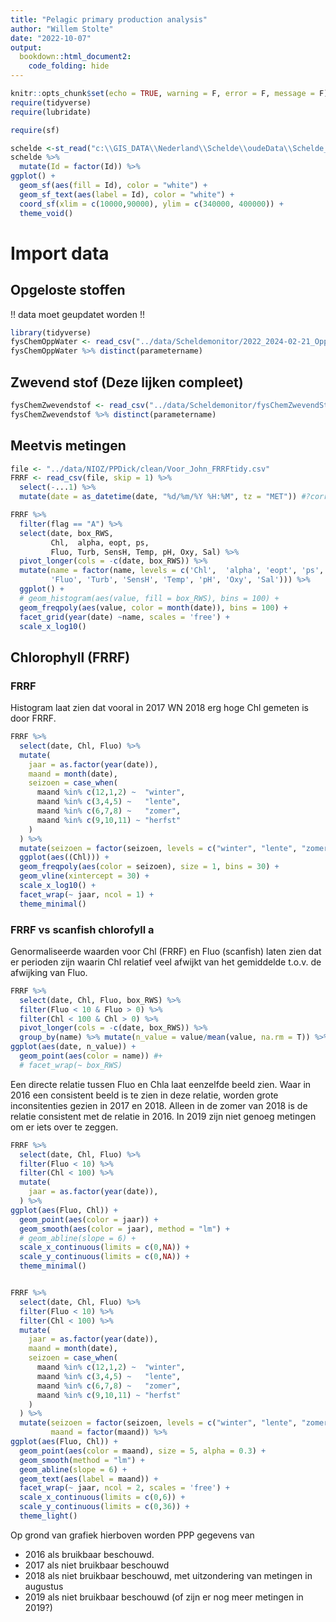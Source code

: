 ```yaml
---
title: "Pelagic primary production analysis"
author: "Willem Stolte"
date: "2022-10-07"
output: 
  bookdown::html_document2:
    code_folding: hide
---
```


```r
knitr::opts_chunk$set(echo = TRUE, warning = F, error = F, message = F)
require(tidyverse)
require(lubridate)
```


```r
require(sf)

schelde <-st_read("c:\\GIS_DATA\\Nederland\\Schelde\\oudeData\\Schelde_Dissolved.shp", quiet = T)
schelde %>%
  mutate(Id = factor(Id)) %>%
ggplot() +
  geom_sf(aes(fill = Id), color = "white") +
  geom_sf_text(aes(label = Id), color = "white") +
  coord_sf(xlim = c(10000,90000), ylim = c(340000, 400000)) +
  theme_void()

```



# Import data 

## Opgeloste stoffen

!! data moet geupdatet worden !!

```r
library(tidyverse)
fysChemOppWater <- read_csv("../data/Scheldemonitor/2022_2024-02-21_OppWater.csv", col_types = cols())
fysChemOppWater %>% distinct(parametername)
```


## Zwevend stof (Deze lijken compleet)

```r
fysChemZwevendstof <- read_csv("../data/Scheldemonitor/fysChemZwevendStof.csv", col_types = cols())
fysChemZwevendstof %>% distinct(parametername)

```


## Meetvis metingen

```r

file <- "../data/NIOZ/PPDick/clean/Voor_John_FRRFtidy.csv"
FRRF <- read_csv(file, skip = 1) %>%
  select(-...1) %>%
  mutate(date = as_datetime(date, "%d/%m/%Y %H:%M", tz = "MET")) #?correct time zone?

FRRF %>%
  filter(flag == "A") %>%
  select(date, box_RWS,
         Chl,  alpha, eopt, ps,
         Fluo, Turb, SensH, Temp, pH, Oxy, Sal) %>%
  pivot_longer(cols = -c(date, box_RWS)) %>% 
  mutate(name = factor(name, levels = c('Chl',  'alpha', 'eopt', 'ps',
         'Fluo', 'Turb', 'SensH', 'Temp', 'pH', 'Oxy', 'Sal'))) %>%
  ggplot() +
  # geom_histogram(aes(value, fill = box_RWS), bins = 100) +
  geom_freqpoly(aes(value, color = month(date)), bins = 100) +
  facet_grid(year(date) ~name, scales = 'free') +
  scale_x_log10()
```

## Chlorophyll (FRRF)

### FRRF

Histogram laat zien dat vooral in 2017 WN 2018 erg hoge Chl gemeten is door FRRF.

```r
FRRF %>%
  select(date, Chl, Fluo) %>%
  mutate(
    jaar = as.factor(year(date)),
    maand = month(date),
    seizoen = case_when(
      maand %in% c(12,1,2) ~  "winter",
      maand %in% c(3,4,5) ~   "lente",
      maand %in% c(6,7,8) ~   "zomer",
      maand %in% c(9,10,11) ~ "herfst"
    )
  ) %>%
  mutate(seizoen = factor(seizoen, levels = c("winter", "lente", "zomer", "herfst"))) %>%
  ggplot(aes((Chl))) +
  geom_freqpoly(aes(color = seizoen), size = 1, bins = 30) +
  geom_vline(xintercept = 30) +
  scale_x_log10() +
  facet_wrap(~ jaar, ncol = 1) +
  theme_minimal()

```

### FRRF vs scanfish chlorofyll a

Genormaliseerde waarden voor Chl (FRRF) en Fluo (scanfish) laten zien dat er perioden zijn waarin Chl relatief veel afwijkt van het gemiddelde t.o.v. de afwijking van Fluo. 

```r
FRRF %>%
  select(date, Chl, Fluo, box_RWS) %>%
  filter(Fluo < 10 & Fluo > 0) %>%
  filter(Chl < 100 & Chl > 0) %>%
  pivot_longer(cols = -c(date, box_RWS)) %>%
  group_by(name) %>% mutate(n_value = value/mean(value, na.rm = T)) %>%
ggplot(aes(date, n_value)) +
  geom_point(aes(color = name)) #+
  # facet_wrap(~ box_RWS)

```

Een directe relatie tussen Fluo en Chla laat eenzelfde beeld zien. Waar in 2016 een consistent beeld is te zien in deze relatie, worden grote inconsitenties gezien in 2017 en 2018. Alleen in de zomer van 2018 is de relatie consistent met de relatie in 2016.
In 2019 zijn niet genoeg metingen om er iets over te zeggen. 


```r

FRRF %>%
  select(date, Chl, Fluo) %>%
  filter(Fluo < 10) %>%
  filter(Chl < 100) %>%
  mutate(
    jaar = as.factor(year(date)),
  ) %>%
ggplot(aes(Fluo, Chl)) +
  geom_point(aes(color = jaar)) +
  geom_smooth(aes(color = jaar), method = "lm") +
  # geom_abline(slope = 6) +
  scale_x_continuous(limits = c(0,NA)) +
  scale_y_continuous(limits = c(0,NA)) +
  theme_minimal()


FRRF %>%
  select(date, Chl, Fluo) %>%
  filter(Fluo < 10) %>%
  filter(Chl < 100) %>%
  mutate(
    jaar = as.factor(year(date)),
    maand = month(date),
    seizoen = case_when(
      maand %in% c(12,1,2) ~  "winter",
      maand %in% c(3,4,5) ~   "lente",
      maand %in% c(6,7,8) ~   "zomer",
      maand %in% c(9,10,11) ~ "herfst"
    )
  ) %>%
  mutate(seizoen = factor(seizoen, levels = c("winter", "lente", "zomer", "herfst")),
         maand = factor(maand)) %>%
ggplot(aes(Fluo, Chl)) +
  geom_point(aes(color = maand), size = 5, alpha = 0.3) +
  geom_smooth(method = "lm") +
  geom_abline(slope = 6) +
  geom_text(aes(label = maand)) +
  facet_wrap(~ jaar, ncol = 2, scales = 'free') +
  scale_x_continuous(limits = c(0,6)) +
  scale_y_continuous(limits = c(0,36)) +
  theme_light()
```


Op grond van grafiek hierboven worden PPP gegevens van 

*   2016 als bruikbaar beschouwd. 
*   2017 als niet bruikbaar beschouwd
*   2018 als niet bruikbaar beschouwd, met uitzondering van metingen in augustus
*   2019 als niet bruikbaar beschouwd (of zijn er nog meer metingen in 2019?)





